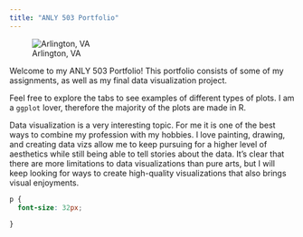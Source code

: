 ```yaml
---
title: "ANLY 503 Portfolio"
---
```



![Arlington, VA](/img/sky.jpg)


Welcome to my ANLY 503 Portfolio! This portfolio consists of some of my assignments, as well as my final data visualization project. 

Feel free to explore the tabs to see examples of different types of plots. I am a `ggplot` lover, therefore the majority of the plots are made in R. 

Data visualization is a very interesting topic. For me it is one of the best ways to combine my profession with my hobbies. I love painting, drawing, and creating data vizs allow me to keep pursuing for a higher level of aesthetics while still being able to tell stories about the data. It's clear that there are more limitations to data visualizations than pure arts, but I will keep looking for ways to create high-quality visualizations that also brings visual enjoyments.


```css
p {
  font-size: 32px;
  
}

```